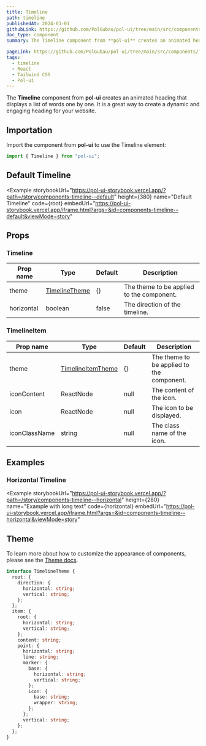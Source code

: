 ```yaml
---
title: Timeline
path: timeline
publishedAt: 2024-03-01
githubLink: https://github.com/PolGubau/pol-ui/tree/main/src/components/Timeline
doc_type: component
summary: The Timeline component from **pol-ui** creates an animated heading that displays a list of words one by one. It is a great way to create a dynamic and engaging heading for your website.

pageLink: https://github.com/PolGubau/pol-ui/tree/main/src/components/Timeline
tags:
  - timeline
  - React
  - Tailwind CSS
  - Pol-ui
---
```




The **Timeline** component from **pol-ui** creates an animated heading that displays a list of words one by one. It is a great way to create a dynamic and engaging heading for your website.

## Importation

Import the component from **pol-ui** to use the Timeline element:

```jsx
import { Timeline } from "pol-ui";
```

## Default Timeline

<Example
  storybookUrl="https://pol-ui-storybook.vercel.app/?path=/story/components-timeline--default"
  height={380}
  name="Default Timeline"
  code={root}
  embedUrl="https://pol-ui-storybook.vercel.app/iframe.html?args=&id=components-timeline--default&viewMode=story"
>
  <RootCode />
</Example>

## Props

### Timeline

| Prop name  | Type                    | Default | Description                               |
| ---------- | ----------------------- | ------- | ----------------------------------------- |
| theme      | [TimelineTheme](#theme) | {}      | The theme to be applied to the component. |
| horizontal | boolean                 | false   | The direction of the timeline.            |

### TimelineItem

| Prop name     | Type                        | Default | Description                               |
| ------------- | --------------------------- | ------- | ----------------------------------------- |
| theme         | [TimelineItemTheme](#theme) | {}      | The theme to be applied to the component. |
| iconContent   | ReactNode                   | null    | The content of the icon.                  |
| icon          | ReactNode                   | null    | The icon to be displayed.                 |
| iconClassName | string                      | null    | The class name of the icon.               |

## Examples

### Horizontal Timeline

<Example
  storybookUrl="https://pol-ui-storybook.vercel.app/?path=/story/components-timeline--horizontal"
  height={280}
  name="Example with long text"
  code={horizontal}
  embedUrl="https://pol-ui-storybook.vercel.app/iframe.html?args=&id=components-timeline--horizontal&viewMode=story"
>
  <HorizontalCode />
</Example>

## Theme

To learn more about how to customize the appearance of components, please see the [Theme docs](/docs/theming).

```ts
interface TimelineTheme {
  root: {
    direction: {
      horizontal: string;
      vertical: string;
    };
  };
  item: {
    root: {
      horizontal: string;
      vertical: string;
    };
    content: string;
    point: {
      horizontal: string;
      line: string;
      marker: {
        base: {
          horizontal: string;
          vertical: string;
        };
        icon: {
          base: string;
          wrapper: string;
        };
      };
      vertical: string;
    };
  };
}
```
